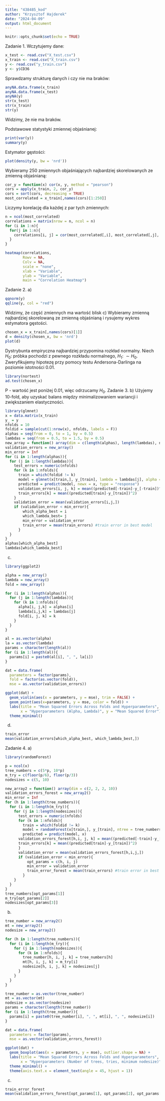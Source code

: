 ```yaml
---
title: "438485_kod"
author: "Krzysztof Hajderek"
date: "2024-04-09"
output: html_document
---
```


```r
knitr::opts_chunk$set(echo = TRUE)
```
Zadanie 1.
Wczytujemy dane:
```r
x_test <- read.csv("X_test.csv")
x_train <- read.csv("X_train.csv")
y <- read.csv("y_train.csv")
y <- y$CD36
```

Sprawdzamy strukturę danych i czy nie ma braków:
```r
anyNA.data.frame(x_train)
anyNA.data.frame(x_test)
anyNA(y)
str(x_test)
str(x_train)
str(y)
```
Widzimy, że nie ma braków.

Podstawowe statystyki zmiennej objaśnianej:
```r
print(var(y))
summary(y)
```

Estymator gęstości:
```r
plot(density(y, bw = 'nrd'))
```
Wybieramy 250 zmiennych objaśniających najbardziej skorelowanych ze zmienną objaśnianą:
```r
cor_y = function(x) cor(x, y, method = "pearson")
cors = apply(x_train, 2, cor_y)
cors = sort(cors, decreasing = TRUE)
most_correlated = x_train[,names(cors)[1:250]]
```
Liczymy korelację dla każdej z par tych zmiennych:
```r
n = ncol(most_correlated)
correlations = matrix(nrow = n, ncol = n)
for (i in 1:n){
  for(j in 1:n){
    correlations[i, j] = cor(most_correlated[,i], most_correlated[,j], method = "pearson")
  }
}

heatmap(correlations, 
        Rowv = NA, 
        Colv = NA, 
        scale = "none",
        xlab = "Variable",
        ylab = "Variable",
        main = "Correlation Heatmap")
```


Zadanie 2.
a)
```r
qqnorm(y)
qqline(y, col = "red")
```
Widzimy, że część zmiennych ma wartość blisk
c) Wybieramy zmienną najbardziej skorelowaną ze zmienną objaśnianą i rysujemy wykres estymatora gęstości.
```r
chosen_x = x_train[,names(cors)[1]]
d = density(chosen_x, bw = 'nrd')
plot(d)
```
Dystrybunta empiryczna najbardziej przypomina rozkład normalny. Niech $H_0$: próbka pochodzi z pewnego rozkładu normalnego, $H_1$: $\sim H_0$. Zweryfikujemy hipotezę przy pomocy testu Andersona-Darlinga na poziomie istotności 0.01.
```r
library(nortest)
ad.test(chosen_x)
```
P - wartość jest poniżej 0.01, więc odrzucamy $H_0$.
Zadanie 3.
b)  Użyjemy 10-fold, aby uzyskać balans między minimalizowaniem wariancji i zwiększaniem elastyczności.
```r
library(glmnet)
x = data.matrix(x_train)
y_ = y
nfolds = 10
foldid = sample(cut(1:nrow(x), nfolds, labels = F))
alphas = seq(from = 0, to = 1, by = 0.5)
lambdas = seq(from = 0.5, to = 1.5, by = 0.5)
new_array = function() array(dim = c(length(alphas), length(lambdas), nfolds))
validation_errors = new_array()
min_error = Inf
for (i in 1:length(alphas)){
  for (j in 1:length(lambdas)){
    test_errors = numeric(nfolds)
    for (k in 1:nfolds){
      train = which(foldid != k)
      model = glmnet(x[train,], y_[train], lambda = lambdas[j], alpha = alphas[i], family = "gaussian")
      predicted = predict(model, newx = x, type = "response")
      validation_errors[i, j, k] = mean((predicted[-train]-y_[-train])^2)
      train_errors[k] = mean((predicted[train]-y_[train])^2)
    }
    validation_error = mean(validation_errors[i,j,])
    if (validation_error < min_error){
        which_alpha_best = i
        which_lambda_best= j
        min_error = validation_error
        train_error = mean(train_errors) #train error in best model
      }
  }
}
alphas[which_alpha_best]
lambdas[which_lambda_best]
```
c)
```r
library(ggplot2)

alpha = new_array()
lambda = new_array()
fold = new_array()

for (i in 1:length(alphas)){
  for (j in 1:length(lambdas)){
    for (k in 1:nfolds){
      alpha[i, j,k] = alphas[i]
      lambda[i,j,k] = lambdas[j]
      fold[i, j, k] = k
    }
  }
}

al = as.vector(alpha)
la = as.vector(lambda)
params = character(length(al))
for (i in 1:length(al)){
  params[i] = paste0(al[i], ", ", la[i])
}

dat = data.frame(
  parameters = factor(params),
  fold = factor(as.vector(fold)),
  mse = as.vector(validation_errors))

ggplot(dat) +
  geom_violin(aes(x = parameters, y = mse), trim = FALSE) +
  geom_point(aes(x=parameters, y = mse, color = fold)) +
  labs(title = "Mean Squared Errors Across Folds and Hyperparameters",
       x = "Hyperparameters (Alpha, Lambda)", y = "Mean Squared Error") +
  theme_minimal()
```

d)
```r
train_error
mean(validation_errors[which_alpha_best, which_lambda_best,])
```
Zadanie 4.
a)
```r
library(randomForest)

p = ncol(x)
tree_numbers = c(5*p, 10*p)
m_try = c(floor(p/6), floor(p/3))
nodesizes = c(5, 10)

new_array2 = function() array(dim = c(2, 2, 2, 10))
validation_errors_forest = new_array2()
min_error = Inf
for (h in 1:length(tree_numbers)){
  for (i in 1:length(m_try)){
    for (j in 1:length(nodesizes)){
      test_errors = numeric(nfolds)
      for (k in 1:nfolds){
        train = which(foldid != k)
        model = randomForest(x[train,], y_[train], ntree = tree_numbers[h], mtry = m_try[i], nodesize = nodesizes[j])
        predicted = predict(model, x)
      validation_errors_forest[h,i, j, k] = mean((predicted[-train]-y_[-train])^2)
      train_errors[k] = mean((predicted[train]-y_[train])^2)
      }
      validation_error = mean(validation_errors_forest[h,i,j,])
      if (validation_error < min_error){
          opt_params = c(h, i, j)
          min_error = validation_error
          train_error_forest = mean(train_errors) #train error in best model
        }
    }
  }
}
tree_numbers[opt_params[1]]
m_try[opt_params[2]]
nodesizes[opt_params[3]]
```
b)
```r
tree_number = new_array2()
mt = new_array2()
nodesize = new_array2()

for (h in 1:length(tree_numbers)){
  for (i in 1:length(m_try)){
    for (j in 1:length(nodesizes)){
      for (k in 1:nfolds){
        tree_number[h, i, j, k] = tree_numbers[h]
        mt[h, i, j, k] = m_try[i]
        nodesize[h, i, j, k] = nodesizes[j]
      }
    }
  }
}

tree_number = as.vector(tree_number)
mt = as.vector(mt)
nodesize = as.vector(nodesize)
params = character(length(tree_number))
for (i in 1:length(tree_number)){
  params[i] = paste0(tree_number[i], ", ", mt[i], ", ", nodesize[i])
}

dat = data.frame(
  parameters = factor(params),
  mse = as.vector(validation_errors_forest))

ggplot(dat) +
  geom_boxplot(aes(x = parameters, y = mse), outlier.shape = NA) +
  labs(title = "Mean Squared Errors Across Folds and Hyperparameters",
       x = "Hyperparameters (Number of trees, tries, minimum nodesize)", y = "Mean Squared Error") +
  theme_minimal() +
  theme(axis.text.x = element_text(angle = 45, hjust = 1))

```
c)
```r
train_error_forest
mean(validation_errors_forest[opt_params[1], opt_params[2], opt_params[3],])
```

